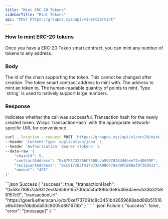 ```yaml
---
title: "Mint ERC-20 Tokens"
sidebarTitle: "Mint Tokens"
api: "POST https://groupos.xyz/api/v1/erc20/mint"
---
```


### How to mint ERC-20 tokens

Once you have a ERC-20 Token smart contract, you can mint any number of tokens to any address.

### Body

<ParamField body="chainId" type="number" required>
  The id of the chain supporting the token. This cannot be changed after
  creation.
</ParamField>

<ParamField body="contractAddress" type="string" required>
  The token smart contract address to mint with.
</ParamField>

<ParamField body="recipientAddress" type="string" required>
  The address to mint an token to.
</ParamField>

<ParamField body="amount" type="string" required>
  The human-readable quantity of points to mint. Type `string` is used to
  natively support large numbers.
</ParamField>

### Response

<ResponseField name="success" type="boolean">
  Indicates whether the call was successful.
</ResponseField>

<ResponseField name="transactionHash" type="string">
  Transaction hash for the newly created token.
</ResponseField>

<ResponseField name="transactionUrl" type="string">
  Wraps `transactionHash` with the appropriate network-specific URL for
  convenience.
</ResponseField>

<RequestExample>

```bash Example Request
curl --location --request POST 'https://groupos.xyz/api/v1/erc20/mint' \
--header 'Content-Type: application/json' \
--header 'Authorization: Bearer <token>' \
--data-raw '{
    "chainId": 5,
    "contractAddress": "0x67F4732266C7300cca593C814d46bee72e40659F",
    "recipientAddress": "0xc517c83f417b73dA98647dad0FCB80af9f3b9531",
    "amount": "420"
}'
```

</RequestExample>

<ResponseExample>
  ```json Success
  {
    "success": true,
    "transactionHash": "0x58c789b7a59312ec0a659e165700db54af896d3e8b46e4aeecb33b32b88157c9",
    "transactionUrl": "https://goerli.etherscan.io/tx/0xef737091d8c3451b42659688abd86b51516a6b43ee7dbdbda53c9005d86167db"
  }
  ```
  ```json Failure
  {
    "success": false,
    "error": "[message]"
  }
  ```
</ResponseExample>
